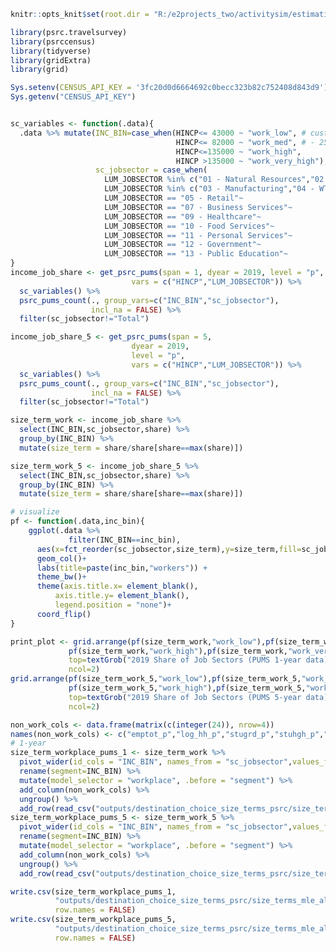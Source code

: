 ```r
knitr::opts_knit$set(root.dir = "R:/e2projects_two/activitysim/estimation/2017_2019_data/size_terms")
```

```r
library(psrc.travelsurvey)
library(psrccensus)
library(tidyverse)
library(gridExtra)
library(grid)

Sys.setenv(CENSUS_API_KEY = '3fc20d0d6664692c0becc323b82c752408d843d9')
Sys.getenv("CENSUS_API_KEY")


sc_variables <- function(.data){
  .data %>% mutate(INC_BIN=case_when(HINCP<= 43000 ~ "work_low", # custom bins, as built-in are 
                                     HINCP<= 82000 ~ "work_med", # - 25, 50, 75, 100K 
                                     HINCP<=135000 ~ "work_high", 
                                     HINCP >135000 ~ "work_very_high"),
                   sc_jobsector = case_when(
                     LUM_JOBSECTOR %in% c("01 - Natural Resources","02 - Construction")~"empoth_p",
                     LUM_JOBSECTOR %in% c("03 - Manufacturing","04 - WTU")~             "empind_p",
                     LUM_JOBSECTOR == "05 - Retail"~                                    "empret_p",
                     LUM_JOBSECTOR == "07 - Business Services"~                         "empofc_p",
                     LUM_JOBSECTOR == "09 - Healthcare"~                                "empmed_p",
                     LUM_JOBSECTOR == "10 - Food Services"~                             "empfoo_p",
                     LUM_JOBSECTOR == "11 - Personal Services"~                         "empsvc_p",
                     LUM_JOBSECTOR == "12 - Government"~                                "empgov_p",
                     LUM_JOBSECTOR == "13 - Public Education"~                          "empedu_p"))
}
income_job_share <- get_psrc_pums(span = 1, dyear = 2019, level = "p",
                           vars = c("HINCP","LUM_JOBSECTOR")) %>%
  sc_variables() %>%
  psrc_pums_count(., group_vars=c("INC_BIN","sc_jobsector"),
                  incl_na = FALSE) %>%
  filter(sc_jobsector!="Total")

income_job_share_5 <- get_psrc_pums(span = 5,
                           dyear = 2019,
                           level = "p",
                           vars = c("HINCP","LUM_JOBSECTOR")) %>% 
  sc_variables() %>% 
  psrc_pums_count(., group_vars=c("INC_BIN","sc_jobsector"),
                  incl_na = FALSE) %>%
  filter(sc_jobsector!="Total")

```



```r
size_term_work <- income_job_share %>%
  select(INC_BIN,sc_jobsector,share) %>%
  group_by(INC_BIN) %>%
  mutate(size_term = share/share[share==max(share)])

size_term_work_5 <- income_job_share_5 %>%
  select(INC_BIN,sc_jobsector,share) %>%
  group_by(INC_BIN) %>%
  mutate(size_term = share/share[share==max(share)])

# visualize
pf <- function(.data,inc_bin){
    ggplot(.data %>% 
             filter(INC_BIN==inc_bin), 
      aes(x=fct_reorder(sc_jobsector,size_term),y=size_term,fill=sc_jobsector))+
      geom_col()+
      labs(title=paste(inc_bin,"workers")) +
      theme_bw()+
      theme(axis.title.x= element_blank(),
          axis.title.y= element_blank(),
          legend.position = "none")+
      coord_flip()
}

print_plot <- grid.arrange(pf(size_term_work,"work_low"),pf(size_term_work,"work_med"),
             pf(size_term_work,"work_high"),pf(size_term_work,"work_very_high"),
             top=textGrob("2019 Share of Job Sectors (PUMS 1-year data)"),
             ncol=2)
grid.arrange(pf(size_term_work_5,"work_low"),pf(size_term_work_5,"work_med"),
             pf(size_term_work_5,"work_high"),pf(size_term_work_5,"work_very_high"),
             top=textGrob("2019 Share of Job Sectors (PUMS 5-year data)"),
             ncol=2)
```
```r
non_work_cols <- data.frame(matrix(c(integer(24)), nrow=4))
names(non_work_cols) <- c("emptot_p","log_hh_p","stugrd_p","stuhgh_p","stuuni_p","log_aparks" )
# 1-year
size_term_workplace_pums_1 <- size_term_work %>%
  pivot_wider(id_cols = "INC_BIN", names_from = "sc_jobsector",values_from = "size_term") %>%
  rename(segment=INC_BIN) %>%
  mutate(model_selector = "workplace", .before = "segment") %>%
  add_column(non_work_cols) %>%
  ungroup() %>%
  add_row(read_csv("outputs/destination_choice_size_terms_psrc/size_terms_mle_all_trips_no_workplace.csv"))
size_term_workplace_pums_5 <- size_term_work_5 %>%
  pivot_wider(id_cols = "INC_BIN", names_from = "sc_jobsector",values_from = "size_term") %>%
  rename(segment=INC_BIN) %>%
  mutate(model_selector = "workplace", .before = "segment") %>%
  add_column(non_work_cols) %>%
  ungroup() %>%
  add_row(read_csv("outputs/destination_choice_size_terms_psrc/size_terms_mle_all_trips_no_workplace.csv"))

write.csv(size_term_workplace_pums_1,
          "outputs/destination_choice_size_terms_psrc/size_terms_mle_all_trips_pums_1year_for_workplace.csv",
          row.names = FALSE)
write.csv(size_term_workplace_pums_5,
          "outputs/destination_choice_size_terms_psrc/size_terms_mle_all_trips_pums_5year_for_workplace.csv",
          row.names = FALSE)
```





